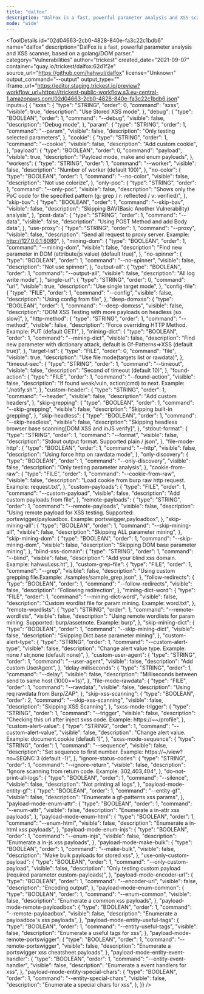 ```yaml
---
title: "dalfox"
description: "DalFox is a fast, powerful parameter analysis and XSS scanner, based on a golang/DOM parser."
mode: "wide"
---
```



<ToolDetails
  id="02d04663-2cb0-4828-840e-fa3c22c1bdb6"
  name="dalfox"
  description="DalFox is a fast, powerful parameter analysis and XSS scanner, based on a golang/DOM parser."
  category="Vulnerabilities"
  author="trickest"
  created_date="2021-09-07"
  container="quay.io/trickest/dalfox:62d1f2e"
  source_url="https://github.com/hahwul/dalfox"
  license="Unknown"
  output_command="--output"
  output_type=""
  iframe_url="https://editor.staging.trickest.io/preview?workflow_url=https://trickest-public-workflow.s3.eu-central-1.amazonaws.com/02d04663-2cb0-4828-840e-fa3c22c1bdb6.json"
  inputs={ {
  "sxss": {
    "type": "STRING",
    "order": 0,
    "command": "sxss",
    "visible": true,
    "description": "Use Stored XSS mode",
  },
  "debug": {
    "type": "BOOLEAN",
    "order": 1,
    "command": "--debug",
    "visible": false,
    "description": "Debug mode",
  },
  "param": {
    "type": "STRING",
    "order": 1,
    "command": "--param",
    "visible": false,
    "description": "Only testing selected parameters",
  },
  "cookie": {
    "type": "STRING",
    "order": 1,
    "command": "--cookie",
    "visible": false,
    "description": "Add custom cookie",
  },
  "payload": {
    "type": "BOOLEAN",
    "order": 0,
    "command": "payload",
    "visible": true,
    "description": "Payload mode, make and enum payloads",
  },
  "workers": {
    "type": "STRING",
    "order": 1,
    "command": "--worker",
    "visible": false,
    "description": "Number of worker (default 100)",
  },
  "no-color": {
    "type": "BOOLEAN",
    "order": 1,
    "command": "--no-color",
    "visible": false,
    "description": "Not use colorize",
  },
  "only-poc": {
    "type": "STRING",
    "order": 1,
    "command": "--only-poc",
    "visible": false,
    "description": "Shows only the PoC code for the specified pattern (g: grep / r: reflected / v: verified)",
  },
  "skip-bav": {
    "type": "BOOLEAN",
    "order": 1,
    "command": "--skip-bav",
    "visible": false,
    "description": "Skipping BAV(Basic Another Vulnerability) analysis",
  },
  "post-data": {
    "type": "STRING",
    "order": 1,
    "command": "--data",
    "visible": false,
    "description": "Using POST Method and add Body data",
  },
  "use-proxy": {
    "type": "STRING",
    "order": 1,
    "command": "--proxy",
    "visible": false,
    "description": "Send all request to proxy server. Example: http://127.0.0.1:8080",
  },
  "mining-dom": {
    "type": "BOOLEAN",
    "order": 1,
    "command": "--mining-dom",
    "visible": false,
    "description": "Find new parameter in DOM (attribute/js value) (default true)",
  },
  "no-spinner": {
    "type": "BOOLEAN",
    "order": 1,
    "command": "--no-spinner",
    "visible": false,
    "description": "Not use spinner",
  },
  "output-all": {
    "type": "BOOLEAN",
    "order": 1,
    "command": "--output-all",
    "visible": false,
    "description": "All log write mode",
  },
  "single-url": {
    "type": "STRING",
    "order": 0,
    "command": "url",
    "visible": true,
    "description": "Use single target mode",
  },
  "config-file": {
    "type": "FILE",
    "order": 1,
    "command": "--config",
    "visible": false,
    "description": "Using config from file",
  },
  "deep-domxss": {
    "type": "BOOLEAN",
    "order": 1,
    "command": "--deep-domxss",
    "visible": false,
    "description": "DOM XSS Testing with more payloads on headless [so slow]",
  },
  "http-method": {
    "type": "STRING",
    "order": 1,
    "command": "--method",
    "visible": false,
    "description": "Force overriding HTTP Method. Example: PUT (default GET)",
  },
  "mining-dict": {
    "type": "BOOLEAN",
    "order": 1,
    "command": "--mining-dict",
    "visible": false,
    "description": "Find new parameter with dictionary attack, default is Gf-Patterns=>XSS (default true)",
  },
  "target-list": {
    "type": "FILE",
    "order": 0,
    "command": "file",
    "visible": true,
    "description": "Use file mode(targets list or rawdata)",
  },
  "timeout-sec": {
    "type": "STRING",
    "order": 1,
    "command": "--timeout",
    "visible": false,
    "description": "Second of timeout (default 10)",
  },
  "found-action": {
    "type": "FILE",
    "order": 1,
    "command": "--found-action",
    "visible": false,
    "description": "If found weak/vuln, action(cmd) to next. Example: './notify.sh'",
  },
  "custom-header": {
    "type": "STRING",
    "order": 1,
    "command": "--header",
    "visible": false,
    "description": "Add custom headers",
  },
  "skip-grepping": {
    "type": "BOOLEAN",
    "order": 1,
    "command": "--skip-grepping",
    "visible": false,
    "description": "Skipping built-in grepping",
  },
  "skip-headless": {
    "type": "BOOLEAN",
    "order": 1,
    "command": "--skip-headless",
    "visible": false,
    "description": "Skipping headless browser base scanning[DOM XSS and inJS verify]",
  },
  "stdout-format": {
    "type": "STRING",
    "order": 1,
    "command": "--format",
    "visible": false,
    "description": "Stdout output format. Supported plain / json",
  },
  "file-mode-http": {
    "type": "BOOLEAN",
    "order": 1,
    "command": "--http",
    "visible": false,
    "description": "Using force http on rawdata mode",
  },
  "only-discovery": {
    "type": "BOOLEAN",
    "order": 1,
    "command": "--only-discovery",
    "visible": false,
    "description": "Only testing parameter analysis",
  },
  "cookie-from-raw": {
    "type": "FILE",
    "order": 1,
    "command": "--cookie-from-raw",
    "visible": false,
    "description": "Load cookie from burp raw http request. Example: request.txt",
  },
  "custom-payloads": {
    "type": "FILE",
    "order": 1,
    "command": "--custom-payload",
    "visible": false,
    "description": "Add custom payloads from file",
  },
  "remote-payloads": {
    "type": "STRING",
    "order": 1,
    "command": "--remote-payloads",
    "visible": false,
    "description": "Using remote payload for XSS testing. Supported: portswigger/payloadbox. Example: portswigger,payloadbox",
  },
  "skip-mining-all": {
    "type": "BOOLEAN",
    "order": 1,
    "command": "--skip-mining-all",
    "visible": false,
    "description": "Skipping ALL parameter mining",
  },
  "skip-mining-dom": {
    "type": "BOOLEAN",
    "order": 1,
    "command": "--skip-mining-dom",
    "visible": false,
    "description": "Skipping DOM base parameter mining",
  },
  "blind-xss-domain": {
    "type": "STRING",
    "order": 1,
    "command": "--blind",
    "visible": false,
    "description": "Add your blind xss domain. Example: hahwul.xss.ht",
  },
  "custom-grep-file": {
    "type": "FILE",
    "order": 1,
    "command": "--grep",
    "visible": false,
    "description": "Using custom grepping file.Example: ./samples/sample_grep.json",
  },
  "follow-redirects": {
    "type": "BOOLEAN",
    "order": 1,
    "command": "--follow-redirects",
    "visible": false,
    "description": "Following redirection",
  },
  "mining-dict-word": {
    "type": "FILE",
    "order": 1,
    "command": "--mining-dict-word",
    "visible": false,
    "description": "Custom wordlist file for param mining. Example: word.txt",
  },
  "remote-wordlists": {
    "type": "STRING",
    "order": 1,
    "command": "--remote-wordlists",
    "visible": false,
    "description": "Using remote wordlists for param mining. Supported: burp/assetnote. Example: burp",
  },
  "skip-mining-dict": {
    "type": "BOOLEAN",
    "order": 1,
    "command": "--skip-mining-dict",
    "visible": false,
    "description": "Skipping Dict base parameter mining",
  },
  "custom-alert-type": {
    "type": "STRING",
    "order": 1,
    "command": "--custom-alert-type",
    "visible": false,
    "description": "Change alert value type. Example: none / str,none (default none)",
  },
  "custom-user-agent": {
    "type": "STRING",
    "order": 1,
    "command": "--user-agent",
    "visible": false,
    "description": "Add custom UserAgent",
  },
  "delay-miliseconds": {
    "type": "STRING",
    "order": 1,
    "command": "--delay",
    "visible": false,
    "description": "Milliseconds between send to same host (1000==1s)",
  },
  "file-mode-rawdata": {
    "type": "FILE",
    "order": 1,
    "command": "--rawdata",
    "visible": false,
    "description": "Using req rawdata from Burp/ZAP",
  },
  "skip-xss-scanning": {
    "type": "BOOLEAN",
    "order": 2,
    "command": "--skip-xss-scanning",
    "visible": false,
    "description": "Skipping XSS Scanning",
  },
  "sxss-mode-trigger": {
    "type": "STRING",
    "order": 1,
    "command": "--trigger",
    "visible": false,
    "description": "Checking this url after inject sxss code. Example: https://~~/profile",
  },
  "custom-alert-value": {
    "type": "STRING",
    "order": 1,
    "command": "--custom-alert-value",
    "visible": false,
    "description": "Change alert value. Example: document.cookie (default 1)",
  },
  "sxss-mode-sequence": {
    "type": "STRING",
    "order": 1,
    "command": "--sequence",
    "visible": false,
    "description": "Set sequence to first number. Example: https://~/view?no=SEQNC 3 (default -1)",
  },
  "ignore-status-codes": {
    "type": "STRING",
    "order": 1,
    "command": "--ignore-return",
    "visible": false,
    "description": "Ignore scanning from return code. Example: 302,403,404",
  },
  "do-not-print-all-logs": {
    "type": "BOOLEAN",
    "order": 1,
    "command": "--silence",
    "visible": false,
    "description": "Not printing all logs",
  },
  "payload-mode-entity-gf": {
    "type": "BOOLEAN",
    "order": 1,
    "command": "--entity-gf",
    "visible": false,
    "description": "Enumerate a gf-patterns xss params",
  },
  "payload-mode-enum-attr": {
    "type": "BOOLEAN",
    "order": 1,
    "command": "--enum-attr",
    "visible": false,
    "description": "Enumerate a in-attr xss payloads",
  },
  "payload-mode-enum-html": {
    "type": "BOOLEAN",
    "order": 1,
    "command": "--enum-html",
    "visible": false,
    "description": "Enumerate a in-html xss payloads",
  },
  "payload-mode-enum-injs": {
    "type": "BOOLEAN",
    "order": 1,
    "command": "--enum-injs",
    "visible": false,
    "description": "Enumerate a in-js xss payloads",
  },
  "payload-mode-make-bulk": {
    "type": "BOOLEAN",
    "order": 1,
    "command": "--make-bulk",
    "visible": false,
    "description": "Make bulk payloads for stored xss",
  },
  "use-only-custom-payload": {
    "type": "BOOLEAN",
    "order": 1,
    "command": "--only-custom-payload",
    "visible": false,
    "description": "Only testing custom payload (required parameter custom-payloads)",
  },
  "payload-mode-encoder-url": {
    "type": "BOOLEAN",
    "order": 1,
    "command": "--encoder-url",
    "visible": false,
    "description": "Encoding output",
  },
  "payload-mode-enum-common": {
    "type": "BOOLEAN",
    "order": 1,
    "command": "--enum-common",
    "visible": false,
    "description": "Enumerate a common xss payloads",
  },
  "payload-mode-remote-payloadbox": {
    "type": "BOOLEAN",
    "order": 1,
    "command": "--remote-payloadbox",
    "visible": false,
    "description": "Enumerate a payloadbox's xss payloads",
  },
  "payload-mode-entity-useful-tags": {
    "type": "BOOLEAN",
    "order": 1,
    "command": "--entity-useful-tags",
    "visible": false,
    "description": "Enumerate a useful tags for xss",
  },
  "payload-mode-remote-portswigger": {
    "type": "BOOLEAN",
    "order": 1,
    "command": "--remote-portswigger",
    "visible": false,
    "description": "Enumerate a portswigger xss cheatsheet payloads",
  },
  "payload-mode-entity-event-handler": {
    "type": "BOOLEAN",
    "order": 1,
    "command": "--entity-event-handler",
    "visible": false,
    "description": "Enumerate a event handlers for xss",
  },
  "payload-mode-entity-special-chars": {
    "type": "BOOLEAN",
    "order": 1,
    "command": "--entity-special-chars",
    "visible": false,
    "description": "Enumerate a special chars for xss",
  },
}}
/>